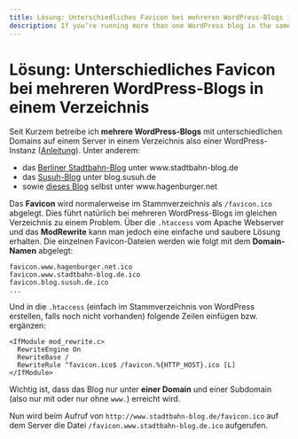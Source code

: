 ```yaml
---
title: Lösung: Unterschiedliches Favicon bei mehreren WordPress-Blogs in einem Verzeichnis
description: If you’re running more than one WordPress blog in the same directory, here’s how you setup different favicons.
---
```



Lösung: Unterschiedliches Favicon bei mehreren WordPress-Blogs in einem Verzeichnis
===================================================================================

Seit Kurzem betreibe ich **mehrere WordPress-Blogs** mit unterschiedlichen Domains auf einem Server in einem Verzeichnis also einer WordPress-Instanz ([Anleitung](http://www.cbschmidt.de/353/mehrere-weblogs-mit-einer-wordpress-installation/)). Unter anderem:

* das [Berliner Stadtbahn-Blog](http://www.stadtbahn-blog.de) unter www.stadtbahn-blog.de
* das [Susuh-Blog](http://blog.susuh.de) unter blog.susuh.de
* sowie [dieses Blog](http://www.hagenburger.net) selbst unter www.hagenburger.net

Das **Favicon** wird normalerweise im Stammverzeichnis als `/favicon.ico` abgelegt. Dies führt natürlich bei mehreren WordPress-Blogs im gleichen Verzeichnis zu einem Problem. Über die `.htaccess` vom Apache Webserver und das **ModRewrite** kann man jedoch eine einfache und saubere Lösung erhalten. Die einzelnen Favicon-Dateien werden wie folgt mit dem **Domain-Namen** abgelegt:

    favicon.www.hagenburger.net.ico
    favicon.www.stadtbahn-blog.de.ico
    favicon.blog.susuh.de.ico
    ...

Und in die `.htaccess` (einfach im Stammverzeichnis von WordPress erstellen, falls noch nicht vorhanden) folgende Zeilen einfügen bzw. ergänzen:

    <IfModule mod_rewrite.c>
      RewriteEngine On
      RewriteBase /
      RewriteRule ^favicon.ico$ /favicon.%{HTTP_HOST}.ico [L]
    </IfModule>

Wichtig ist, dass das Blog nur unter **einer Domain** und einer Subdomain (also nur mit oder nur ohne `www.`) erreicht wird.

Nun wird beim Aufruf von `http://www.stadtbahn-blog.de/favicon.ico` auf dem Server die Datei `/favicon.www.stadtbahn-blog.de.ico` aufgerufen.
